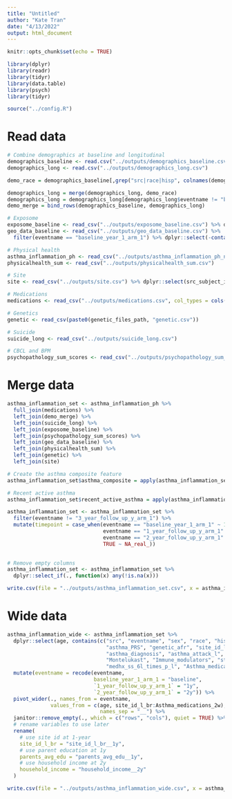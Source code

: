 ```yaml
---
title: "Untitled"
author: "Kate Tran"
date: "4/13/2022"
output: html_document
---
```


```r
knitr::opts_chunk$set(echo = TRUE)
```

```r
library(dplyr)
library(readr)
library(tidyr)
library(data.table)
library(psych)
library(tidyr)

source("../config.R")
```

# Read data

```r
# Combine demographics at baseline and longitudinal
demographics_baseline <- read.csv("../outputs/demographics_baseline.csv")
demographics_long <- read.csv("../outputs/demographics_long.csv")

demo_race = demographics_baseline[,grep("src|race|hisp", colnames(demographics_baseline))]

demographics_long = merge(demographics_long, demo_race)
demographics_long = demographics_long[demographics_long$eventname != "baseline_year_1_arm_1",]
demo_merge = bind_rows(demographics_baseline, demographics_long)
```

```r
# Exposome
exposome_baseline <- read_csv("../outputs/exposome_baseline.csv") %>% dplyr::select(-contains(c("interview", "sex", "eventname")))
geo_data_baseline <- read_csv("../outputs/geo_data_baseline.csv") %>% 
  filter(eventname == "baseline_year_1_arm_1") %>% dplyr::select(-contains(c("interview", "sex", "eventname")))

# Physical health
asthma_inflammation_ph <- read_csv("../outputs/asthma_inflammation_ph_notcarry.csv")
physicalhealth_sum <- read_csv("../outputs/physicalhealth_sum.csv") 

# Site
site <- read_csv("../outputs/site.csv") %>% dplyr::select(src_subject_id, eventname, site_id_l_br)

# Medications 
medications <- read_csv("../outputs/medications.csv", col_types = cols(.default = "n", "src_subject_id" = "c", "eventname" = "c", "sex" = "c")) 

# Genetics
genetic <- read_csv(paste0(genetic_files_path, "genetic.csv"))

# Suicide
suicide_long <- read_csv("../outputs/suicide_long.csv") 

# CBCL and BPM
psychopathology_sum_scores <- read_csv("../outputs/psychopathology_sum_scores.csv") 
```

# Merge data
```r
asthma_inflammation_set <- asthma_inflammation_ph %>%
  full_join(medications) %>% 
  left_join(demo_merge) %>% 
  left_join(suicide_long) %>% 
  left_join(exposome_baseline) %>% 
  left_join(psychopathology_sum_scores) %>% 
  left_join(geo_data_baseline) %>% 
  left_join(physicalhealth_sum) %>% 
  left_join(genetic) %>% 
  left_join(site)

# Create the asthma composite feature
asthma_inflammation_set$asthma_composite = apply(asthma_inflammation_set[,c("Asthma_medications_2w","asthma_diagnosis_l","asthma_attack_l")], 1, function(r) any(r==1)*1)

# Recent active asthma
asthma_inflammation_set$recent_active_asthma = apply(asthma_inflammation_set[,c("asthma_diagnosis_l","asthma_attack_l")], 1, function(r) any(r==1)*1)

asthma_inflammation_set <- asthma_inflammation_set %>% 
  filter(eventname != "3_year_follow_up_y_arm_1") %>%
  mutate(timepoint = case_when(eventname == "baseline_year_1_arm_1" ~ 1,
                               eventname == "1_year_follow_up_y_arm_1" ~ 2,
                               eventname == "2_year_follow_up_y_arm_1" ~ 3,
                               TRUE ~ NA_real_))
  

# Remove empty columns
asthma_inflammation_set <- asthma_inflammation_set %>% 
  dplyr::select_if(., function(x) any(!is.na(x)))

write.csv(file = "../outputs/asthma_inflammation_set.csv", x = asthma_inflammation_set, row.names = F, na = "")
```

# Wide data
```r
asthma_inflammation_wide <- asthma_inflammation_set %>%
  dplyr::select(age, contains(c("src", "eventname", "sex", "race", "hisp", "devhx_3_p", "rel_family_id", "reshist",
                                "asthma_PRS", "genetic_afr", "site_id_l_br", "parents_avg_edu", "household_income",
                                "asthma_diagnosis", "asthma_attack_l", "asthma_composite", "recent_active_asthma", 
                                "Montelukast", "Immune_modulators", "steroids", "SA_y", "SI_y", "cbcl", "bpm",
                                "medhx_ss_6l_times_p_l", "Asthma_medications_2w_total", "medhx_6a_l", "Asthma_medications_2w"))) %>% 
  mutate(eventname = recode(eventname,
                            baseline_year_1_arm_1 = "baseline",
                            `1_year_follow_up_y_arm_1` = "1y",
                            `2_year_follow_up_y_arm_1` = "2y")) %>%
  pivot_wider(., names_from = eventname, 
              values_from = c(age, site_id_l_br:Asthma_medications_2w),
                              names_sep = "__") %>%
  janitor::remove_empty(., which = c("rows", "cols"), quiet = TRUE) %>%
  # rename variables to use later
  rename(
    # use site id at 1-year
    site_id_l_br = "site_id_l_br__1y",
    # use parent education at 1y
    parents_avg_edu = "parents_avg_edu__1y",
    # use household income at 2y
    household_income = "household_income__2y"
  )

write.csv(file = "../outputs/asthma_inflammation_wide.csv", x = asthma_inflammation_wide, row.names = F, na = "")
```













